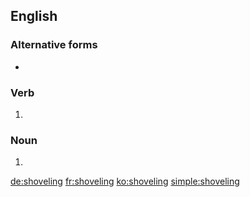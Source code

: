 ==English==

===Alternative forms===
* {{l|en|shovelling}} {{qualifier|British}}

===Verb===
{{head|en|present participle}}

# {{lb|en|American spelling}} {{present participle of|shovel|lang=en|nocat=1}}

===Noun===
{{en-noun}}

# {{alternative form of|shovelling|lang=en}}

[[de:shoveling]]
[[fr:shoveling]]
[[ko:shoveling]]
[[simple:shoveling]]